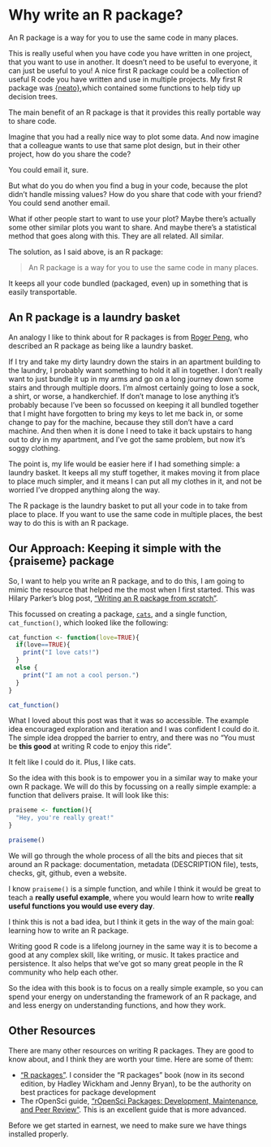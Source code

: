 # Why write an R package?

An R package is a way for you to use the same code in many places. 

This is really useful when you have code you have written in one project, that you want to use in another. It doesn't need to be useful to everyone, it can just be useful to you! A nice first R package could be a collection of useful R code you have written and use in multiple projects. My first R package was [{neato}](https://github.com/njtierney/neato),which contained some functions to help tidy up decision trees.

The main benefit of an R package is that it provides this really portable way to share code.

Imagine that you had a really nice way to plot some data. And now imagine that a colleague wants to use that same plot design, but in their other project, how do you share the code?

You could email it, sure.

But what do you do when you find a bug in your code, because the plot didn't handle missing values? How do you share that code with your friend? You could send another email.

What if other people start to want to use your plot? Maybe there's actually some other similar plots you want to share. And maybe there's a statistical method that goes along with this. They are all related. All similar.

The solution, as I said above, is an R package:

> An R package is a way for you to use the same code in many places. 

It keeps all your code bundled (packaged, even) up in something that is easily transportable. 

## An R package is a laundry basket

An analogy I like to think about for R packages is from [Roger Peng](https://rdpeng.org/), who described an R package as being like a laundry basket. 

If I try and take my dirty laundry down the stairs in an apartment building to the laundry, I probably want something to hold it all in together. I don't really want to just bundle it up in my arms and go on a long journey down some stairs and through multiple doors. I'm almost certainly going to lose a sock, a shirt, or worse, a handkerchief. If don't manage to lose anything it's probably because I've been so focussed on keeping it all bundled together that I might have forgotten to bring my keys to let me back in, or some change to pay for the machine, because they still don't have a card machine. And then when it is done I need to take it back upstairs to hang out to dry in my apartment, and I've got the same problem, but now it's soggy clothing.

The point is, my life would be easier here if I had something simple: a laundry basket. It keeps all my stuff together, it makes moving it from place to place much simpler, and it means I can put all my clothes in it, and not be worried I've dropped anything along the way.

The R package is the laundry basket to put all your code in to take from place to place. If you want to use the same code in multiple places, the best way to do this is with an R package.

## Our Approach: Keeping it simple with the {praiseme} package

So, I want to help you write an R package, and to do this, I am going to mimic the resource that helped me the most when I first started. This was Hilary Parker's blog post, ["Writing an R package from scratch"](https://hilaryparker.com/2014/04/29/writing-an-r-package-from-scratch/).

This focussed on creating a package, [`cats`](https://github.com/hilaryparker/cats), and a single function, `cat_function()`, which looked like the following:

```r
cat_function <- function(love=TRUE){
  if(love==TRUE){
    print("I love cats!")
  }
  else {
    print("I am not a cool person.")
  }
}

cat_function()
```

What I loved about this post was that it was so accessible. The example idea encouraged exploration and iteration and I was confident I could do it. The simple idea dropped the barrier to entry, and there was no "You must be __this good__ at writing R code to enjoy this ride". 

It felt like I could do it. Plus, I like cats.

So the idea with this book is to empower you in a similar way to make your own R package. We will do this by focussing on a really simple example: a function that delivers praise. It will look like this:

```r
praiseme <- function(){
  "Hey, you're really great!"
}

praiseme()
```

We will go through the whole process of all the bits and pieces that sit around an R package: documentation, metadata (DESCRIPTION file), tests, checks, git, github, even a website.

I know `praiseme()` is a simple function, and while I think it would be great to teach a __really useful example__, where you would learn how to write __really useful functions you would use every day__. 

I think this is not a bad idea, but I think it gets in the way of the main goal: learning how to write an R package.

Writing good R code is a lifelong journey in the same way it is to become a good at any complex skill, like writing, or music. It takes practice and persistence. It also helps that we've got so many great people in the R community who help each other.

So the idea with this book is to focus on a really simple example, so you can spend your energy on understanding the framework of an R package, and and less energy on understanding functions, and how they work.

## Other Resources

There are many other resources on writing R packages. They are good to know about, and I think they are worth your time. Here are some of them:

- ["R packages"](https://r-pkgs.org/). I consider the "R packages" book (now in its second edition, by Hadley Wickham and Jenny Bryan), to be the authority on best practices for package development
- The rOpenSci guide, ["rOpenSci Packages: Development, Maintenance, and Peer Review"](https://devguide.ropensci.org/index.html). This is an excellent guide that is more advanced.

Before we get started in earnest, we need to make sure we have things installed properly.
